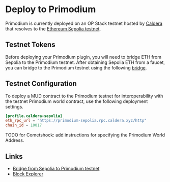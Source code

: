 # Deploy to Primodium

Primodium is currently deployed on an OP Stack testnet hosted by [Caldera](https://www.caldera.xyz) that resolves to the [Ethereum Sepolia testnet](https://sepolia.dev/).

## Testnet Tokens

Before deploying your Primodium plugin, you will need to bridge ETH from Sepolia to the Primodium testnet. After obtaining Sepolia ETH from a faucet, you can bridge to the Primodium testnet using the following [bridge](https://primodium-sepolia.calderabridge.xyz/).

## Testnet Configuration

To deploy a MUD contract to the Primodium testnet for interoperability with the testnet Primodium world contract, use the following deployment settings.

```toml
[profile.caldera-sepolia]
eth_rpc_url = "https://primodium-sepolia.rpc.caldera.xyz/http"
chain_id = 10017
```

TODO for Cometshock: add instructions for specifying the Primodium World Address.

## Links

- [Bridge from Sepolia to Primodium testnet](https://primodium-sepolia.calderabridge.xyz/)
- [Block Explorer](https://primodium-sepolia.explorer.caldera.xyz/)
